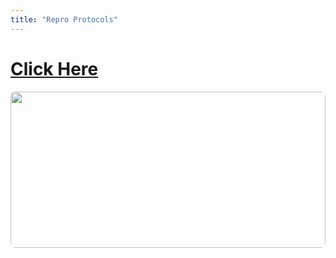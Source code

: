 ```yaml
---
title: "Repro Protocols"
---
```


# [Click Here](https://beefrepro.org/)

<div style="width:100%; text-align:center; margin-bottom: 1rem;">
  <img src="images/BullsonHill.jpg" 
       style="width:100%; max-height:250px; object-fit:cover; border-radius:8px;" />
</div>


